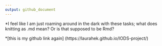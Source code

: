 ```yaml
---
output: github_document
---
```


*I feel like I am just roaming around in the dark with these tasks; what does knitting as .md mean? Or is that supposed to be Rmd? 

*[this is my github link again] (https://laurahek.github.io/IODS-project/)
